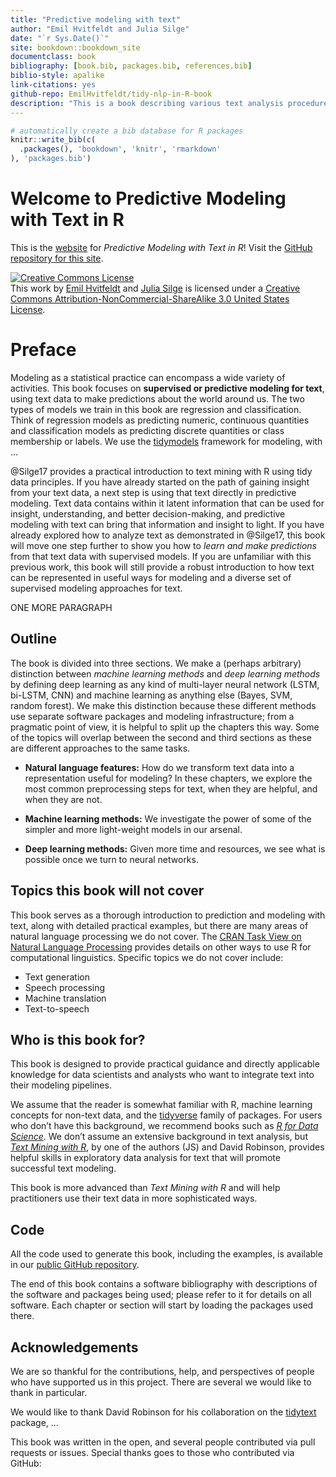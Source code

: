 ```yaml
--- 
title: "Predictive modeling with text"
author: "Emil Hvitfeldt and Julia Silge"
date: "`r Sys.Date()`"
site: bookdown::bookdown_site
documentclass: book
bibliography: [book.bib, packages.bib, references.bib]
biblio-style: apalike
link-citations: yes
github-repo: EmilHvitfeldt/tidy-nlp-in-R-book
description: "This is a book describing various text analysis procedures done in R"
---
```


```r
# automatically create a bib database for R packages
knitr::write_bib(c(
  .packages(), 'bookdown', 'knitr', 'rmarkdown'
), 'packages.bib')
```

# Welcome to Predictive Modeling with Text in R {-}

This is the [website](https://text-and-modeling-in-r.netlify.com/) for *Predictive Modeling with Text in R*! Visit the [GitHub repository for this site](https://github.com/EmilHvitfeldt/tidy-nlp-in-R-book).

<a rel="license" href="http://creativecommons.org/licenses/by-nc-sa/3.0/us/"><img alt="Creative Commons License" style="border-width:0" src="https://i.creativecommons.org/l/by-nc-sa/3.0/us/88x31.png" /></a><br />This work by [Emil Hvitfeldt](https://www.hvitfeldt.me/) and [Julia Silge](http://juliasilge.com/) is licensed under a <a rel="license" href="http://creativecommons.org/licenses/by-nc-sa/3.0/us/">Creative Commons Attribution-NonCommercial-ShareAlike 3.0 United States License</a>.


# Preface {-}

Modeling as a statistical practice can encompass a wide variety of activities. This book focuses on **supervised or predictive modeling for text**, using text data to make predictions about the world around us. The two types of models we train in this book are regression and classification. Think of regression models as predicting numeric, continuous quantities and classification models as predicting discrete quantities or class membership or labels. We use the [tidymodels](https://github.com/tidymodels) framework for modeling, with ...

@Silge17 provides a practical introduction to text mining with R using tidy data principles. If you have already started on the path of gaining insight from your text data, a next step is using that text directly in predictive modeling. Text data contains within it latent information that can be used for insight, understanding, and better decision-making, and predictive modeling with text can bring that information and insight to light. If you have already explored how to analyze text as demonstrated in @Silge17, this book will move one step further to show you how to *learn and make predictions* from that text data with supervised models. If you are unfamiliar with this previous work, this book will still provide a robust introduction to how text can be represented in useful ways for modeling and a diverse set of supervised modeling approaches for text.

ONE MORE PARAGRAPH

## Outline {-}

The book is divided into three sections. We make a (perhaps arbitrary) distinction between *machine learning methods* and *deep learning methods* by defining deep learning as any kind of multi-layer neural network (LSTM, bi-LSTM, CNN) and machine learning as anything else (Bayes, SVM, random forest). We make this distinction because these different methods use separate software packages and modeling infrastructure; from a pragmatic point of view, it is helpful to split up the chapters this way. Some of the topics will overlap between the second and third sections as these are different approaches to the same tasks.

- **Natural language features:** How do we transform text data into a representation useful for modeling? In these chapters, we explore the most common preprocessing steps for text, when they are helpful, and when they are not.

- **Machine learning methods:** We investigate the power of some of the simpler and more light-weight models in our arsenal.

- **Deep learning methods:** Given more time and resources, we see what is possible once we turn to neural networks. 

## Topics this book will not cover {-}

This book serves as a thorough introduction to prediction and modeling with text, along with detailed practical examples, but there are many areas of natural language processing we do not cover. The [CRAN Task View on Natural Language Processing](https://cran.r-project.org/web/views/NaturalLanguageProcessing.html) provides details on other ways to use R for computational linguistics. Specific topics we do not cover include:

- Text generation
- Speech processing
- Machine translation
- Text-to-speech

## Who is this book for? {-}

This book is designed to provide practical guidance and directly applicable knowledge for data scientists and analysts who want to integrate text into their modeling pipelines. 

We assume that the reader is somewhat familiar with R, machine learning concepts for non-text data, and the [tidyverse](https://www.tidyverse.org/) family of packages. For users who don't have this background, we recommend books such as [*R for Data Science*](http://r4ds.had.co.nz/). We don't assume an extensive background in text analysis, but [*Text Mining with R*](https://www.tidytextmining.com/), by one of the authors (JS) and David Robinson, provides helpful skills in exploratory data analysis for text that will promote successful text modeling.

This book is more advanced than *Text Mining with R* and will help practitioners use their text data in more sophisticated ways.

## Code {-}

All the code used to generate this book, including the examples, is available in our [public GitHub repository](https://github.com/EmilHvitfeldt/tidy-nlp-in-R-book).  

The end of this book contains a software bibliography with descriptions of the software and packages being used; please refer to it for details on all software. Each chapter or section will start by loading the packages used there.

## Acknowledgements {-}

We are so thankful for the contributions, help, and perspectives of people who have supported us in this project. There are several we would like to thank in particular.

We would like to thank David Robinson for his collaboration on the [tidytext](https://github.com/juliasilge/tidytext) package, ...

This book was written in the open, and several people contributed via pull requests or issues. Special thanks goes to those who contributed via GitHub:
